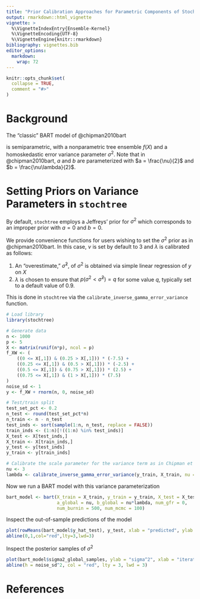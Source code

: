 ```yaml
---
title: "Prior Calibration Approaches for Parametric Components of Stochastic Tree Ensembles"
output: rmarkdown::html_vignette
vignette: >
  %\VignetteIndexEntry{Ensemble-Kernel}
  %\VignetteEncoding{UTF-8}
  %\VignetteEngine{knitr::rmarkdown}
bibliography: vignettes.bib
editor_options: 
  markdown: 
    wrap: 72
---
```


```r
knitr::opts_chunk$set(
  collapse = TRUE,
  comment = "#>"
)
```

# Background

The "classic" BART model of @chipman2010bart 

\begin{equation*}
\begin{aligned}
y &= f(X) + \epsilon\\
f(X) &\sim \text{BART}\left(\alpha, \beta\right)\\
\epsilon &\sim \mathcal{N}\left(0,\sigma^2\right)\\
\sigma^2 &\sim \text{IG}\left(a,b\right)
\end{aligned}
\end{equation*}

is semiparametric, with a nonparametric tree ensemble $f(X)$ and a homoskedastic error variance parameter $\sigma^2$. Note that in @chipman2010bart, $a$ and $b$ are parameterized with $a = \frac{\nu}{2}$ and $b = \frac{\nu\lambda}{2}$.

# Setting Priors on Variance Parameters in `stochtree`

By default, `stochtree` employs a Jeffreys' prior for $\sigma^2$
\begin{equation*}
\begin{aligned}
\sigma^2 &\propto \frac{1}{\sigma^2}
\end{aligned}
\end{equation*}
which corresponds to an improper prior with $a = 0$ and $b = 0$.

We provide convenience functions for users wishing to set the $\sigma^2$ prior as in @chipman2010bart. 
In this case, $\nu$ is set by default to 3 and $\lambda$ is calibrated as follows:

1. An "overestimate," $\hat{\sigma}^2$, of $\sigma^2$ is obtained via simple linear regression of $y$ on $X$
2. $\lambda$ is chosen to ensure that $p(\sigma^2 < \hat{\sigma}^2) = q$ for some value $q$, typically set to a default value of 0.9.

This is done in `stochtree` via the `calibrate_inverse_gamma_error_variance` function.

```r
# Load library
library(stochtree)

# Generate data
n <- 1000
p <- 5
X <- matrix(runif(n*p), ncol = p)
f_XW <- (
    ((0 <= X[,1]) & (0.25 > X[,1])) * (-7.5) + 
    ((0.25 <= X[,1]) & (0.5 > X[,1])) * (-2.5) + 
    ((0.5 <= X[,1]) & (0.75 > X[,1])) * (2.5) + 
    ((0.75 <= X[,1]) & (1 > X[,1])) * (7.5)
)
noise_sd <- 1
y <- f_XW + rnorm(n, 0, noise_sd)

# Test/train split
test_set_pct <- 0.2
n_test <- round(test_set_pct*n)
n_train <- n - n_test
test_inds <- sort(sample(1:n, n_test, replace = FALSE))
train_inds <- (1:n)[!((1:n) %in% test_inds)]
X_test <- X[test_inds,]
X_train <- X[train_inds,]
y_test <- y[test_inds]
y_train <- y[train_inds]

# Calibrate the scale parameter for the variance term as in Chipman et al (2010)
nu <- 3
lambda <- calibrate_inverse_gamma_error_variance(y_train, X_train, nu = nu)
```

Now we run a BART model with this variance parameterization

```r
bart_model <- bart(X_train = X_train, y_train = y_train, X_test = X_test, 
                   a_global = nu, b_global = nu*lambda, num_gfr = 0, 
                   num_burnin = 500, num_mcmc = 100)
```

Inspect the out-of-sample predictions of the model

```r
plot(rowMeans(bart_model$y_hat_test), y_test, xlab = "predicted", ylab = "actual")
abline(0,1,col="red",lty=3,lwd=3)
```

Inspect the posterior samples of $\sigma^2$

```r
plot(bart_model$sigma2_global_samples, ylab = "sigma^2", xlab = "iteration")
abline(h = noise_sd^2, col = "red", lty = 3, lwd = 3)
```


# References
